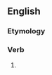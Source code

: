 ==English==

===Etymology===
{{suffix|remember|est|lang=en}}

===Verb===
{{head|en|verb form}}

# {{en-archaic second-person singular of|remember}}